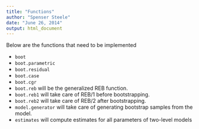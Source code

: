 ```yaml
---
title: "Functions"
author: "Spenser Steele"
date: "June 26, 2014"
output: html_document
---
```

Below are the functions that need to be implemented

* `boot`
* `boot.parametric`
* `boot.residual`
* `boot.case`
* `boot.cgr`
* `boot.reb` will be the generalized REB function.
* `boot.reb1` will take care of REB/1 before bootstrapping.
* `boot.reb2` will take care of REB/2 after bootstrapping.
* `model.generator` will take care of generating bootstrap samples from the model.
* `estimates` will compute estimates for all parameters of two-level models